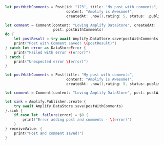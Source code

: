 <BlockSwitcher>

<Block name="Async/Await">

```swift
let postWithComments = Post(id: "123", title: "My post with comments", 
                            content: "Amplify is Awesome!", 
                            createdAt: .now(),rating: 5, status: .published)
        
let comment = Comment(content: "Loving Amplify DataStore", createdAt: .now(), 
                      post: postWithComments)
do {
    let postResult = try await Amplify.DataStore.save(postWithComments)
    print("Post with Comment saved! \(postResult)")
} catch let error as DataStoreError {
    print("Failed with error \(error)")
} catch {
    print("Unexpected error \(error)")
}
```

</Block>

<Block name="Combine">

```swift
let postWithComments = Post(title: "My post with comments",
                            content: "Amplify is Awesome!",
                            createdAt: .now(),rating: 5, status:.published)

let comment = Comment(content: "Loving Amplify DataStore", post: postWithComments)

let sink = Amplify.Publisher.create {
    try await Amplify.DataStore.save(postWithComments)
}.sink {
    if case let .failure(error) = $0 {
        print("Error adding post and comments - \(error)")
    }
} receiveValue: {
    print("Post and comment saved!")
}
```

</Block>

</BlockSwitcher>
